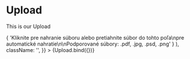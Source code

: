 
<Meta title="components/sections/Upload" decorators={[withDesign]} />

# Upload

This is our Upload

<Canvas>
  <Story
    name="Upload"
    parameters={{
      design: {
        type: 'figma',
        url: '',
      },
    }}
    args={{
      children: (
        <span>
          {
            'Kliknite pre nahranie súboru alebo pretiahnite súbor do tohto poľa\npre automatické nahratie\n\nPodporované súbory: .pdf, .jpg, .psd, .png'
          }
        </span>
      ),
      className: '',
    }}
  >
    {Upload.bind({})}
  </Story>
</Canvas>

<ArgsTable of={Upload} />
